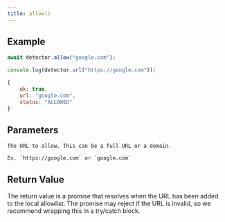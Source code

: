 ```yaml
---
title: allow()
---
```


## Example

<CodeGroup>

```js Code
await detector.allow("google.com");

console.log(detector.url("https://google.com"));
```

```js Output
{
    ok: true,
    url: "google.com",
    status: "ALLOWED"
}
```

</CodeGroup>

## Parameters

<ParamField body="url" type="string" required>

    The URL to allow. This can be a full URL or a domain.

    Ex. `https://google.com` or `google.com`

</ParamField>

## Return Value

The return value is a promise that resolves when the URL has been added to the local allowlist. The promise may
reject if the URL is invalid, so we recommend wrapping this in a try/catch block.
